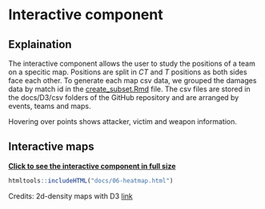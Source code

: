 # Interactive component



## Explaination 

The interactive component allows the user to study the positions of a team on a specitic map. Positions are split in *CT* and *T* positions as both sides face each other. To generate each map csv data, we grouped the damages data by match id in the  [create_subset.Rmd](https://github.com/anhvung/csgo_pro_matches_analysis/blob/main/code/create_subset.Rmd) file. The csv files are stored in the docs/D3/csv folders of the GitHub repository and are arranged by events, teams and maps.

Hovering over points shows attacker, victim and weapon information.

## Interactive maps


<a href="06-heatmap.html"><b>Click to see the interactive component in full size</b></a>




```r
htmltools::includeHTML("docs/06-heatmap.html")
```

Credits: 2d-density maps with D3 [link](https://www.d3-graph-gallery.com/graph/density2d_shading.html)